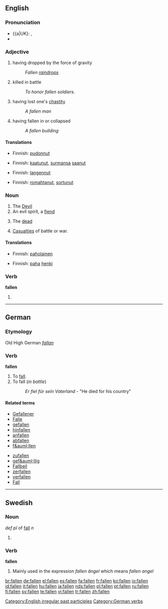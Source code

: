 {{see|fällen}}
==English==

===Pronunciation===
*{{a|UK}: {{IPA|/ˈfɔːlən/}}, {{SAMPA|/"fO:l@n/}}
*{{audio|en-us-fallen.ogg|Audio (US)}}

===Adjective===
{{en-adj}}

# having dropped by the force of gravity
#:''Fallen [[raindrops]]''
# killed in battle
#:''To honor fallen soldiers.''
# having lost one's [[chastity]]
#:''A fallen man''
# having fallen in or collapsed
#:''A fallen building''

====Translations====
{{trans-top|having dropped by the force of gravity}}
*Finnish: [[pudonnut]]
{{trans-mid}}
{{trans-bottom}}

{{trans-top|killed in battle}}
*Finnish: [[kaatunut]], [[surmansa]] [[saanut]]
{{trans-mid}}
{{trans-bottom}}

{{trans-top|having lost your chastity}}
*Finnish: [[langennut]]
{{trans-mid}}
{{trans-bottom}}

{{trans-top|having fallen in or collapsed}}
*Finnish: [[romahtanut]], [[sortunut]]
{{trans-mid}}
{{trans-bottom}}

===Noun===
{{rft|one of the fallen, the fallen one, but the/a fallen???}}
{{en-noun|[[plurale tantum|singular and plural in same form]]}}

# The [[Devil]]
# An evil spirit, a [[fiend]]
# {{plural}} The [[dead]]
# {{plural}} [[casualties|Casualties]] of battle or war.

====Translations====
{{trans-top|the Devil}}
*Finnish: [[paholainen]]
{{trans-mid}}
{{trans-bottom}}

{{trans-top|an evil spirit, a fiend}}
*Finnish: [[paha]] [[henki]]
{{trans-mid}}
{{trans-bottom}}

===Verb===
'''fallen'''
# {{past participle of|[[fall]]}}

[[Category:English irregular past participles]]

----

==German==

===Etymology===
Old High German ''[[fallan]]''

===Verb===
'''fallen'''

# To [[fall]].
# To fall (''in battle'')
#: ''Er fiel f&uuml;r sein Vaterland'' - "He died for his country"<!--(much pathos)-->

====Related terms====
{{top}}
*[[Gefallener]]
*[[Falle]]
*[[gefallen]]
*[[hinfallen]]
*[[anfallen]]
*[[abfallen]]
*[[f&auml;llen]]
{{mid}}
*[[zufallen]]
*[[gef&auml;llig]]
*[[Fallbeil]]
*[[zerfallen]]
*[[verfallen]]
*[[Fall]]
{{bottom}}

[[Category:German verbs]]

----

==Swedish==

===Noun===
''def pl'' of [[fall]] ''n''

# {{defn|Swedish}}

===Verb===
'''fallen'''

# Mainly used in the expression ''fallen ängel'' which means ''fallen angel''

[[br:fallen]]
[[de:fallen]]
[[el:fallen]]
[[es:fallen]]
[[fa:fallen]]
[[fr:fallen]]
[[ko:fallen]]
[[io:fallen]]
[[id:fallen]]
[[it:fallen]]
[[hu:fallen]]
[[ja:fallen]]
[[nds:fallen]]
[[pl:fallen]]
[[pt:fallen]]
[[ru:fallen]]
[[fi:fallen]]
[[sv:fallen]]
[[te:fallen]]
[[vi:fallen]]
[[tr:fallen]]
[[zh:fallen]]